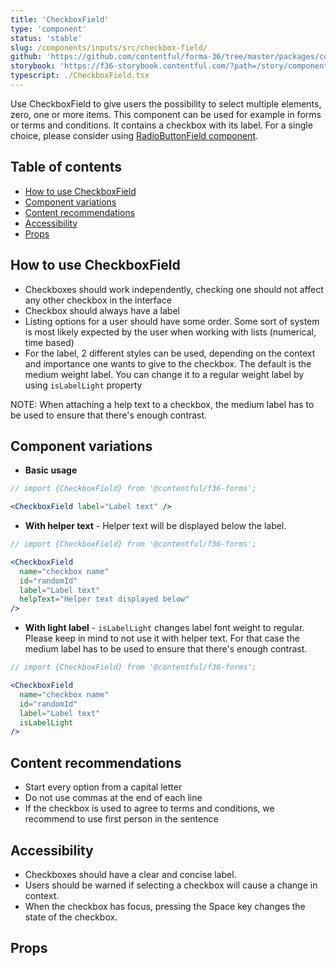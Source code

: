 ```yaml
---
title: 'CheckboxField'
type: 'component'
status: 'stable'
slug: /components/inputs/src/checkbox-field/
github: 'https://github.com/contentful/forma-36/tree/master/packages/components/inputs/src/checkbox-field'
storybook: 'https://f36-storybook.contentful.com/?path=/story/components-checkbox-field--overview'
typescript: ./CheckboxField.tsx
---
```


Use CheckboxField to give users the possibility to select multiple elements, zero, one or more items. This component can be used for example in forms or terms and conditions. It contains a checkbox with its label. For a single choice, please consider using [RadioButtonField component](https://f36.contentful.com/components/radio-button-field/).

## Table of contents

- [How to use CheckboxField](#how-to-use-checkboxfield)
- [Component variations](#component-variations)
- [Content recommendations](#content-recommendations)
- [Accessibility](#accessibility)
- [Props](#props)

## How to use CheckboxField

- Checkboxes should work independently, checking one should not affect any other checkbox in the interface
- Checkbox should always have a label
- Listing options for a user should have some order. Some sort of system is most likely expected by the user when working with lists (numerical, time based)
- For the label, 2 different styles can be used, depending on the context and importance one wants to give to the checkbox. The default is the medium weight label. You can change it to a regular weight label by using `isLabelLight` property

NOTE: When attaching a help text to a checkbox, the medium label has to be used to ensure that there's enough contrast.

## Component variations

- **Basic usage**

```jsx
// import {CheckboxField} from '@contentful/f36-forms';

<CheckboxField label="Label text" />
```

- **With helper text** - Helper text will be displayed below the label.

```jsx
// import {CheckboxField} from '@contentful/f36-forms';

<CheckboxField
  name="checkbox name"
  id="randomId"
  label="Label text"
  helpText="Helper text displayed below"
/>
```

- **With light label** - `isLabelLight` changes label font weight to regular. Please keep in mind to not use it with helper text. For that case the medium label has to be used to ensure that there's enough contrast.

```jsx
// import {CheckboxField} from '@contentful/f36-forms';

<CheckboxField
  name="checkbox name"
  id="randomId"
  label="Label text"
  isLabelLight
/>
```

## Content recommendations

- Start every option from a capital letter
- Do not use commas at the end of each line
- If the checkbox is used to agree to terms and conditions, we recommend to use first person in the sentence

## Accessibility

- Checkboxes should have a clear and concise label.
- Users should be warned if selecting a checkbox will cause a change in context.
- When the checkbox has focus, pressing the Space key changes the state of the checkbox.

## Props


<Props of="CheckboxField" />
